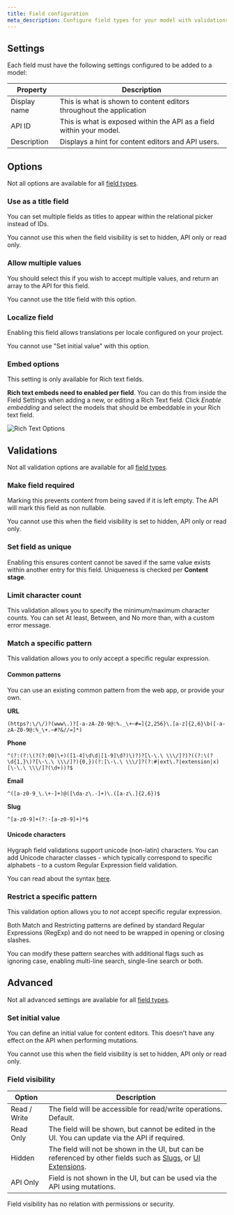 ```yaml
---
title: Field configuration
meta_description: Configure field types for your model with validations, visibility options, and more.
---
```


## Settings

Each field must have the following settings configured to be added to a model:

| Property     | Description                                                          |
| ------------ | -------------------------------------------------------------------- |
| Display name | This is what is shown to content editors throughout the application  |
| API ID       | This is what is exposed within the API as a field within your model. |
| Description  | Displays a hint for content editors and API users.                   |

## Options

Not all options are available for all [field types](/api-reference/schema/field-types).

### Use as a title field

You can set multiple fields as titles to appear within the relational picker instead of IDs.

<Card theme="info">

You cannot use this when the field visibility is set to hidden, API only or read only.

</Card>

### Allow multiple values

You should select this if you wish to accept multiple values, and return an array to the API for this field.

<Card theme="info">

You cannot use the title field with this option.

</Card>

### Localize field

Enabling this field allows translations per locale configured on your project.

<Card theme="info">

You cannot use "Set initial value" with this option.

</Card>

### Embed options

This setting is only available for Rich text fields.

**Rich text embeds need to enabled per field**. You can do this from inside the Field Settings when adding a new, or editing a Rich Text field. Click _Enable embedding_ and select the models that should be embeddable in your Rich text field.

![Rich Text Options](/images/api-reference/schema/rich-text-embed-options.png)

## Validations

Not all validation options are available for all [field types](/api-reference/schema/field-types).

### Make field required

Marking this prevents content from being saved if it is left empty. The API will mark this field as non nullable.

<Card theme="info">

You cannot use this when the field visibility is set to hidden, API only or read only.

</Card>

### Set field as unique

Enabling this ensures content cannot be saved if the same value exists within another entry for this field. Uniqueness is checked per **Content stage**.

### Limit character count

This validation allows you to specify the minimum/maximum character counts. You can set At least, Between, and No more than, with a custom error message.

### Match a specific pattern

This validation allows you to only accept a specific regular expression.

#### Common patterns

You can use an existing common pattern from the web app, or provide your own.

**URL**

```
(https?:\/\/)?(www\.)?[-a-zA-Z0-9@:%._\+~#=]{2,256}\.[a-z]{2,6}\b([-a-zA-Z0-9@:%_\+.~#?&//=]*)
```

**Phone**

```
^(?:(?:\(?(?:00|\+)([1-4]\d\d|[1-9]\d?)\)?)?[\-\.\ \\\/]?)?((?:\(?\d{1,}\)?[\-\.\ \\\/]?){0,})(?:[\-\.\ \\\/]?(?:#|ext\.?|extension|x)[\-\.\ \\\/]?(\d+))?$
```

**Email**

```
^([a-z0-9_\.\+-]+)@([\da-z\.-]+)\.([a-z\.]{2,6})$
```

**Slug**

```
^[a-z0-9]+(?:-[a-z0-9]+)*$
```

#### Unicode characters

Hygraph field validations support unicode (non-latin) characters. You can add Unicode character classes - which typically correspond to specific alphabets - to a custom Regular Expression field validation.

You can read about the syntax [here](https://github.com/google/re2/wiki/Syntax).

### Restrict a specific pattern

This validation option allows you to _not_ accept specific regular expression.

<Card theme="info">

Both Match and Restricting patterns are defined by standard Regular Expressions (RegExp) and do not need to be wrapped in opening or closing slashes.

You can modify these pattern searches with additional flags such as ignoring case, enabling multi-line search, single-line search or both.

</Card>

## Advanced

Not all advanced settings are available for all [field types](/api-reference/schema/field-types).

### Set initial value

You can define an initial value for content editors. This doesn't have any effect on the API when performing mutations.

<Card theme="info">

You cannot use this when the field visibility is set to hidden, API only or read only.

</Card>

### Field visibility

| Option       | Description                                                                                                                                                                           |
| ------------ | ------------------------------------------------------------------------------------------------------------------------------------------------------------------------------------- |
| Read / Write | The field will be accessible for read/write operations. Default.                                                                                                                      |
| Read Only    | The field will be shown, but cannot be edited in the UI. You can update via the API if required.                                                                                      |
| Hidden       | The field will not be shown in the UI, but can be referenced by other fields such as [Slugs](/api-reference/schema/field-types#string), or [UI Extensions](/ui-extensions). |
| API Only     | Field is not shown in the UI, but can be used via the API using mutations.                                                                                                            |

<Card theme="info">

Field visibility has no relation with permissions or security.

</Card>
